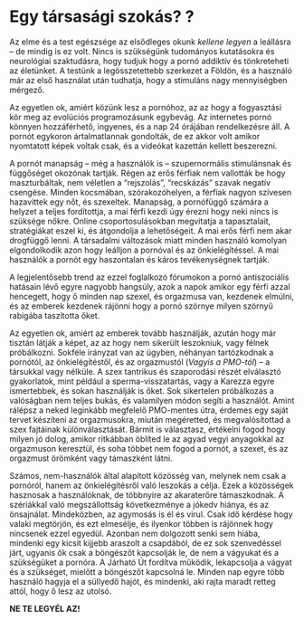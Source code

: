 # Egy társasági szokás? ?

Az elme és a test egészsége az elsődleges okunk *kellene legyen* a leállásra -- de mindig is ez volt. Nincs is szükségünk tudományos kutatásokra és neurológiai szaktudásra, hogy tudjuk hogy a pornó addiktív és tönkreteheti az életünket. A testünk a legösszetettebb szerkezet a Földön, és a használó már az első használat után tudhatja, hogy a stimuláns nagy mennyiségben mérgező.

Az egyetlen ok, amiért közünk lesz a pornóhoz, az az hogy a fogyasztási kör meg az evolúciós programozásunk egybevág. Az internetes pornó könnyen hozzáférhető, ingyenes, és a nap 24 órájában rendelkezésre áll. A pornót egykoron ártalmatlannak gondolták, de ez akkor volt amikor nyomtatott képek voltak csak, és a videókat kazettán kellett beszerezni.

A pornót manapság -- még a használók is -- szupernormális stimulánsnak és függőséget okozónak tartják. Régen az erős férfiak nem vallották be hogy maszturbáltak, nem véletlen a “rejszolás”, “recskázás” szavak negatív csengése. Minden kocsmában, szórakozóhelyen, a férfiak nagyon szívesen hazavittek egy nőt, és szexeltek. Manapság, a pornófüggő számára a helyzet a teljes fordítottja, a mai férfi kezdi úgy érezni hogy neki nincs is szüksége nőkre. Online csoportosulásokban megvitatja a tapasztalait, stratégiákat eszel ki, és átgondolja a lehetőségeit. A mai erős férfi nem akar drogfüggő lenni. A társadalmi változások miatt minden használó komolyan elgondolkodik azon hogy leálljon a pornóval és az önkielégítéssel. A mai használók a pornót egy haszontalan és káros tevékenységnek tartják.

A legjelentősebb trend az ezzel foglalkozó fórumokon a pornó antiszociális hatásain lévő egyre nagyobb hangsúly, azok a napok amikor egy férfi azzal hencegett, hogy ő minden nap szexel, és orgazmusa van, kezdenek elmúlni, és az emberek kezdenek rájönni hogy a pornó szörnye milyen szörnyű rabigába taszította őket.

Az egyetlen ok, amiért az emberek tovább használják, azután hogy már tisztán látják a képet, az az hogy nem sikerült leszokniuk, vagy félnek próbálkozni. Sokféle irányzat van az ügyben, néhányan tartózkodnak  a pornótól, az önkielégítéstől, és az orgazmustól (*Vagyis a PMO-tól*) -- a társukkal vagy nélküle. A szex tantrikus és szaporodási részét elválasztó gyakorlatok, mint például a sperma-visszatartás, vagy a Karezza egyre ismertebbek, és sokan használják is őket. Sok sikertelen próbálkozás a valóságban nem teljes bukás, és valamilyen módon segíti a használót. Amint rálépsz a neked leginkább megfelelő  PMO-mentes útra, érdemes egy saját tervet készíteni az orgazmusokra, miután megéretted, és megvalósítottad a szex fajtáinak különválasztását. Bármit is választasz, értékelni fogod hogy milyen jó dolog, amikor ritkábban öblíted le az agyad vegyi anyagokkal az orgazmuson keresztül, és soha többet nem fogod a pornót, a szexet, és az orgazmust örömként vagy támaszként látni.

Számos, nem-használók által alapított közösség van, melynek nem csak a pornóról, hanem az önkielégítésről való leszokás a célja. Ezek a közösségek hasznosak a használóknak, de többnyire az akaraterőre támaszkodnak. A szériákkal való megszállottság következménye a jókedv hiánya, és az önsajnálat. Mindeközben, az agymosás is él és virul. Csak idő kérdése hogy valaki megtörjön, és ezt elmesélje, és ilyenkor többen is rájönnek hogy nincsenek ezzel egyedül. Azonban nem dolgozott senki sem hiába, mindenki egy kicsit kijjebb araszolt a csapdából, de ez sok szenvedéssel járt, ugyanis ők csak a böngészőt kapcsolják le, de nem a vágyukat és a szükségüket a pornóra. A Járható Út fordítva működik, lekapcsolja a vágyat és a szükséget, mielőtt a böngészőt kapcsolná le. Minden nap egyre több használó hagyja el a süllyedő hajót, és mindenki, aki rajta maradt retteg attól, hogy ő lesz az utolsó.

**NE TE LEGYÉL AZ!**
